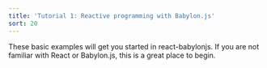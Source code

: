 ```yaml
---
title: 'Tutorial 1: Reactive programming with Babylon.js'
sort: 20
---
```


These basic examples will get you started in react-babylonjs. If you are not
familiar with React or Babylon.js, this is a great place to begin.
